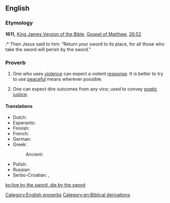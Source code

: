 ==English==

===Etymology===
'''1611,''' [[w:King James Version of the Bible|King James Version of the Bible]], [[w:Gospel of Matthew|Gospel of Matthew]], [[s:Bible (King James)/Matthew#Chapter 26|26:52]]
:* Then Jesus said to him: “Return your sword to its place, for all those who take the sword will perish by the sword."

===Proverb===
{{head|en|proverb|head=[[live]] [[by]] [[the]] [[sword]], [[die]] [[by]] [[the]] [[sword]]}}

# One who uses [[violence]] can expect a violent [[response]]. It is better to try to use [[peaceful]] means wherever possible.
# {{figuratively}} One can expect dire outcomes from any vice; used to convey [[poetic justice]].

====Translations====
{{trans-top|one who uses violence can expect a violent response}}
* Dutch: {{t-|nl|wie leeft bij het zwaard, zal sterven bij het zwaard}}
* Esperanto: {{t-|eo|kiu glavon prenas, per glavo pereos}}
* Finnish: {{t-|fi|joka miekkaan tarttuu, se miekkaan hukkuu}}
* French: {{t-|fr|celui qui vit par l’épée, périra par l’épée}}
* German: {{t-|de|Wer das Schwert ergreift, der soll durchs Schwert umkommen}}
* Greek: {{t-|el|πάντες όσοι πιάσωσι μάχαιραν διά μαχαίρας θέλουσιν απολεσθή|tr=pándes ósi piásosi mákheran dhiá makhéras thelusin apolesthí|sc=Grek}}
*: Ancient: {{tø|grc|πάντες γὰρ οἱ λαβόντες μάχαιραν ἐν μαχαίρῃ ἀπολοῦνται|tr=pantes gar hoi labontes maikaran en makairēi apolountai|sc=polytonic}}
{{trans-mid}}
* Polish: {{t+|pl|kto mieczem wojuje, ten od miecza ginie}}
* Russian: {{t-|ru|поднявший меч от меча и погибнет}}
* Serbo-Croatian: {{t-|sh|ко од мача живи од мача и гине}}, {{t-|sh|ко се мача лача од мача и гине}}
{{trans-bottom}}

[[Category:English proverbs]]
[[Category:en:Biblical derivations]]

[[ko:live by the sword, die by the sword]]